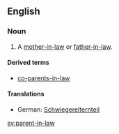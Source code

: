 ==English==

===Noun===
{{en-noun|pl=parents-in-law}}

#A [[mother-in-law]] or [[father-in-law]].

====Derived terms====
* {{uncommon}} [[co-parents-in-law]]

====Translations====
{{trans-top|mother-in-law or father-in-law}}
*German: [[Schwiegerelternteil]] {{n}}
{{trans-mid}}
{{trans-bottom}}

[[sv:parent-in-law]]